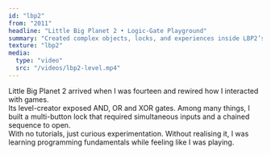 ```yaml
---
id: "lbp2"
from: "2011"
headline: "Little Big Planet 2 • Logic-Gate Playground"
summary: "Created complex objects, locks, and experiences inside LBP2’s node-based editor."
texture: "lbp2"
media:
  type: "video"
  src: "/videos/lbp2-level.mp4"
---
```

Little Big Planet 2 arrived when I was fourteen and rewired how I interacted with games.  
Its level-creator exposed AND, OR and XOR gates.
Among many things, I built a multi-button lock that required simultaneous inputs and a chained sequence to open.  
With no tutorials, just curious experimentation.
Without realising it, I was learning programming fundamentals while feeling like I was playing.
